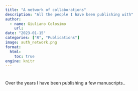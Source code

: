```yaml
---
title: "A network of collaborations"
description: "All the people I have been publishing with"
author:
  - name: Giuliano Colosimo
    url: 
date: "2023-01-15"
categories: ["R", "Publications"]
image: auth_network.png
format: 
  html:
    toc: true
engine: knitr
---
```


# 

Over the years I have been publishing a few manuscripts..


